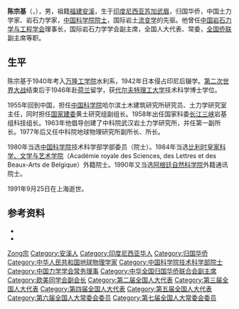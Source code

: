 '''陈宗基'''（{{lang-id|Tan Tjong-Kie}}，{{bd|1922年|9月15日|1991年|9月25日|catIdx=Chen陈}}），男，祖籍[[福建|福建]][[安溪|安溪]]，生于[[印度尼西亚|印度尼西亚]][[苏加武眉|苏加武眉]]，归国华侨，中国土力学家、岩石力学家，[[中国科学院院士|中国科学院院士]]，国际岩土[[流变学|流变学]]的先驱。他曾任[[中国岩石力学与工程学会|中国岩石力学与工程学会]]理事长，国际岩石力学学会副主席，全国人大代表、常委，[[全国侨联|全国侨联]]副主席等职。

== 生平 ==
陈宗基于1940年考入[[万隆工学院|万隆工学院]]水利系，1942年日本侵占印尼后辍学。[[第二次世界大战|第二次世界大战]]结束后于1946年赴[[荷兰|荷兰]]留学，获[[代尔夫特理工大学|代尔夫特理工大学]]技术科学博士学位。

1955年回到中国，担任[[中国科学院|中国科学院]]哈尔滨土木建筑研究所研究员、土力学研究室主任，同时担任[[国家建委|国家建委]]黄土研究组副组长。1958年出任国家科委[[长江三峡|长江三峡]]岩基组科技组长。1963年他倡导创建了中科院武汉岩土力学研究所，并任第一副所长。1977年后又任中科院地球物理研究所副所长、所长。

1980年当选[[中国科学院|中国科学院]]技术科学部学部委员（院士）。1984年当选[[比利时皇家科学、文学与艺术学院|比利时皇家科学、文学与艺术学院]]（Académie royale des Sciences, des Lettres et des Beaux-Arts de Belgique）外籍院士。1990年又当选[[阿根廷自然科学院|阿根廷自然科学院]]外籍通讯院士。

1991年9月25日在上海逝世。

== 参考资料 ==
{{ReflistH}}
* {{cite book|title=《中国科学技术专家传略·理学编 地学卷 三》|publisher=中国科学技术出版社|year=2004}}
* {{cite book|title=《中国科学家辞典·现代第二分册》|publisher=山东科学技术出版社|year=1983}}
{{ReflistF}}

{{中国科学院技术科学部院士}}
{{福建籍科学院院士}}
{{Navboxes
| title  = 陈宗基在[[欧美同学会|欧美同学会]]的职务
| list1  =
{{欧美同学会第一届理事会}}
}}
{{Navboxes 
| title  = 陈宗基在[[中华全国归国华侨联合会|中华全国归国华侨联合会]]的职务
| list1  =
{{中华全国归国华侨联合会第二届委员会}}
{{中华全国归国华侨联合会第三届委员会}}
{{中华全国归国华侨联合会第四届委员会}}
}}
{{Navboxes
| title  = 陈宗基在[[中国力学学会|中国力学学会]]的职务
| list1  =
{{中国力学学会第一届理事会}}
}}

{{Authority control}}
{{DEFAULTSORT:Chen陈}}
[[Category:陈姓|Zong宗]]
[[Category:安溪人|Category:安溪人]]
[[Category:印度尼西亚华人|Category:印度尼西亚华人]]
[[Category:归国华侨|Category:归国华侨]]
[[Category:中华人民共和国地球物理学家|Category:中华人民共和国地球物理学家]]
[[Category:中国科学院技术科学部院士|Category:中国科学院技术科学部院士]]
[[Category:中国力学学会常务理事|Category:中国力学学会常务理事]]
[[Category:中华全国归国华侨联合会副主席|Category:中华全国归国华侨联合会副主席]]
[[Category:欧美同学会副会长|Category:欧美同学会副会长]]
[[Category:第二届全国人大代表|Category:第二届全国人大代表]]
[[Category:第三届全国人大代表|Category:第三届全国人大代表]]
[[Category:第四届全国人大代表|Category:第四届全国人大代表]]
[[Category:第五届全国人大代表|Category:第五届全国人大代表]]
[[Category:第六届全国人大常委会委员|Category:第六届全国人大常委会委员]]
[[Category:第七届全国人大常委会委员|Category:第七届全国人大常委会委员]]